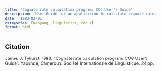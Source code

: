 ```yaml
---
title: "Cognate rate calculation program: COG User's Guide"
description: 'User Guide for an application to calculate cognate rates for dialect surveys.'
date: '1983-02-01'
categories: [Kenyang, linguistics, tools]
format: html
---
```


## Citation

James J. Tyhurst. 1983.
"Cognate rate calculation program: COG User's Guide".
Yaoundé, Cameroun: Société Internationale de Linguistique.
24 pp.
